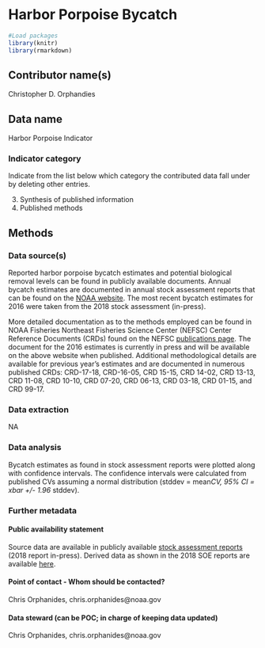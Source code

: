 # Harbor Porpoise Bycatch

```r

#Load packages
library(knitr)
library(rmarkdown)

```


## Contributor name(s)
Christopher D. Orphandies

## Data name
Harbor Porpoise Indicator

### Indicator category 
Indicate from the list below which category the contributed data fall under by deleting other entries.


3. Synthesis of published information
5. Published methods


## Methods


### Data source(s) 
Reported harbor porpoise bycatch estimates and potential biological removal levels can be found in publicly available documents. Annual bycatch estimates are documented in annual stock assessment reports that can be found on the [NOAA website](https://www.fisheries.noaa.gov/national/marine-mammal-protection/marine-mammal-stock-assessment-reports-region). The most recent bycatch estimates for 2016 were taken from the 2018 stock assessment (in-press).

More detailed documentation as to the methods employed can be found in NOAA Fisheries Northeast Fisheries Science Center (NEFSC) Center Reference Documents (CRDs) found on the NEFSC [publications page](https://www.nefsc.noaa.gov/publications/crd/). The document for the 2016 estimates is currently in press and will be available on the above website when published. Additional methodological details are available for previous year's estimates and are documented in numerous published CRDs: CRD-17-18, CRD-16-05, CRD 15-15, CRD 14-02, CRD 13-13, CRD 11-08, CRD 10-10, CRD 07-20, CRD 06-13, CRD 03-18, CRD 01-15, and CRD 99-17.

### Data extraction 
NA

### Data analysis
Bycatch estimates as found in stock assessment reports were plotted along with confidence intervals. The confidence intervals were calculated from published CVs assuming a normal distribution (stddev = mean*CV, 95% CI = xbar +/- 1.96 * stddev).


### Further metadata

#### Public availability statement
Source data are available in publicly available [stock assessment reports](https://www.fisheries.noaa.gov/national/marine-mammal-protection/marine-mammal-stock-assessment-reports-region) (2018 report in-press). Derived data as shown in the 2018 SOE reports are available [here](http://comet.nefsc.noaa.gov/erddap/tabledap/protected_species_2018.html).


#### Point of contact - Whom should be contacted?
Chris Orphanides, chris.orphanides@noaa.gov

#### Data steward (can be POC; in charge of keeping data updated)
Chris Orphanides, chris.orphanides@noaa.gov


<!-- References must be submitted in BibTeX format. When compiling this document, they will appear in this section. There is no need to write them out here. Don't forget to include the name of your .bib file in the YAML header (fill in XYZ.bib in YAML header)!!!!!--> 






